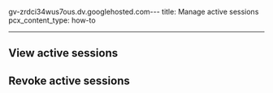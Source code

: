 gv-zrdci34wus7ous.dv.googlehosted.com---
title: Manage active sessions
pcx_content_type: how-to

---


<Render file="account-manage-active-sessions" />

## View active sessions

<Render file="account-view-active-sessions" />

## Revoke active sessions

<Render file="revoke-active-sessions" />

